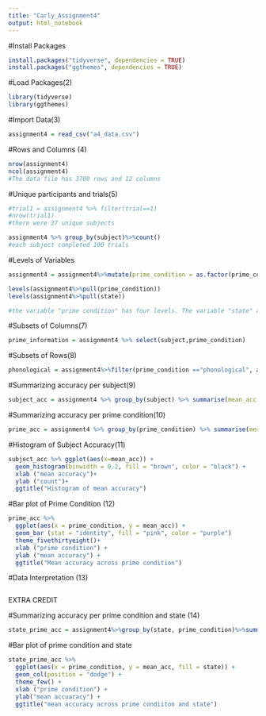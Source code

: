 ```yaml
---
title: "Carly_Assignment4"
output: html_notebook
---
```

#Install Packages
```r
install.packages("tidyverse", dependencies = TRUE)
install.packages("ggthemes", dependencies = TRUE)

```

#Load Packages(2)
```r
library(tidyverse)
library(ggthemes)
```

#Import Data(3)
```r
assignment4 = read_csv("a4_data.csv")
```

#Rows and Columns (4)
```r
nrow(assignment4)
ncol(assignment4)
#The data file has 3700 rows and 12 columns
```

#Unique participants and trials(5)
```r
#trial1 = assignment4 %>% filter(trial==1)
#nrow(trial1)
#there were 37 unique subjects

assignment4 %>% group_by(subject)%>%count()
#each subject completed 100 trials

```

#Levels of Variables
```r
assignment4 = assignment4%>%mutate(prime_condition = as.factor(prime_condition), state=as.factor(state))

levels(assignment4%>%pull(prime_condition))
levels(assignment4%>%pull(state))

#the variable "prime condition" has four levels. The variable "state" also has four levels

```

#Subsets of Columns(7)
```r
prime_information = assignment4 %>% select(subject,prime_condition)
```

#Subsets of Rows(8)
```r
phonological = assignment4%>%filter(prime_condition =="phonological", accuracy == 1)
```

#Summarizing accuracy per subject(9)
```r
subject_acc = assignment4 %>% group_by(subject) %>% summarise(mean_acc = mean(accuracy))
```

#Summarizing accuracy per prime condition(10)
```r
prime_acc = assignment4 %>% group_by(prime_condition) %>% summarise(mean_acc = mean(accuracy), sd_acc = sd(accuracy))
```

#Histogram of Subject Accuracy(11)
```r
subject_acc %>% ggplot(aes(x=mean_acc)) +
  geom_histogram(binwidth = 0.2, fill = "brown", color = "black") +
  xlab ("mean accuracy")+ 
  ylab ("count")+ 
  ggtitle("Histogram of mean accuracy")
```

#Bar plot of Prime Condition (12)
```r
prime_acc %>% 
  ggplot(aes(x = prime_condition, y = mean_acc)) +
  geom_bar (stat = "identity", fill = "pink", color = "purple")
  theme_fivethirtyeight()+
  xlab ("prime condition") +
  ylab ("mean accuracy") +
  ggtitle("Mean accuracy across prime condition")
```

#Data Interpretation (13)
```r

```

EXTRA CREDIT

#Summarizing accuracy per prime condition and state (14)
```r
state_prime_acc = assignment4%>%group_by(state, prime_condition)%>%summarize(mean_acc = mean(accuracy))
```

#Bar plot of prime condition and state
```r
state_prime_acc %>% 
  ggplot(aes(x = prime_condition, y = mean_acc, fill = state)) +
  geom_col(position = "dodge") +
  theme_few() +
  xlab ("prime condition") +
  ylab("mean accuaracy") +
  ggtitle("mean accuracy across prime condiiton and state")
```

